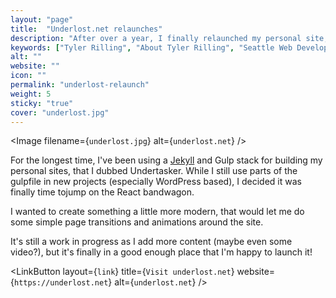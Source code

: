 ```yaml
---
layout: "page"
title:  "Underlost.net relaunches"
description: "After over a year, I finally relaunched my personal site, underlost.net."
keywords: ["Tyler Rilling", "About Tyler Rilling", "Seattle Web Developer", "underlost", "underlost.net"]
alt: ""
website: ""
icon: ""
permalink: "underlost-relaunch"
weight: 5
sticky: "true"
cover: "underlost.jpg"
---
```


<Image filename={`underlost.jpg`} alt={`underlost.net`} />

For the longest time, I've been using a [Jekyll](https://jekyllrb.com/) and Gulp stack for building my personal sites, that I dubbed Undertasker. While I still use parts of the gulpfile in new projects (especially WordPress based), I decided it was finally time tojump on the React bandwagon.

I wanted to create something a little more modern, that would let me do some simple page transitions and animations around the site.

It's still a work in progress as I add more content (maybe even some video?), but it's finally in a good enough place that I'm happy to launch it!

<LinkButton layout={`link`} title={`Visit underlost.net`} website={`https://underlost.net`} alt={`underlost.net`} />
